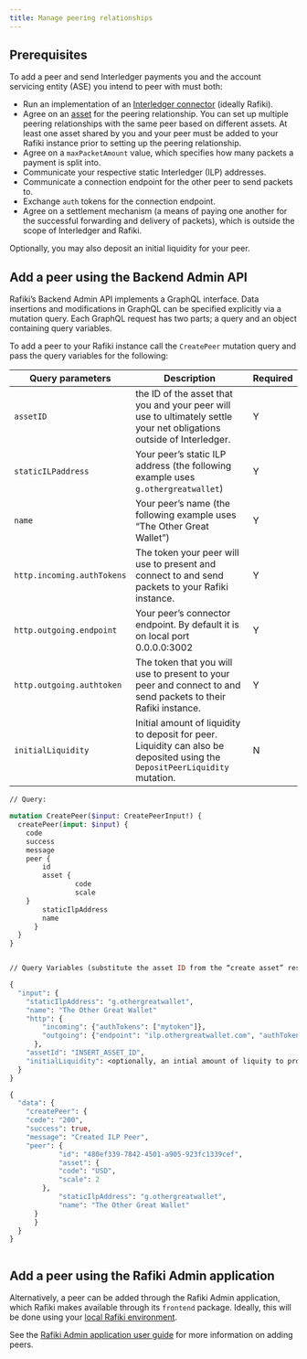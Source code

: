 ```yaml
---
title: Manage peering relationships
---
```




## Prerequisites

To add a peer and send Interledger payments you and the account servicing entity (ASE) you intend to peer with must both: 

- Run an implementation of an [Interledger connector](/integration/deployment/services/backend-service#interledger-connector) (ideally Rafiki).
- Agree on an [asset](/concepts/accounts-transfers-liquidity#assets) for the peering relationship. You can set up multiple peering relationships with the same peer based on different assets. At least one asset shared by you and your peer must be added to your Rafiki instance prior to setting up the peering relationship.
- Agree on a `maxPacketAmount` value, which specifies how many packets a payment is split into.
- Communicate your respective static <LinkOut href="https://interledger.org/developers/rfcs/ilp-addresses/">Interledger (ILP) addresses</LinkOut>.
- Communicate a connection endpoint for the other peer to send packets to.
- Exchange `auth` tokens for the connection endpoint.
- Agree on a settlement mechanism (a means of paying one another for the successful forwarding and delivery of packets), which is outside the scope of Interledger and Rafiki.

Optionally, you may also deposit an initial liquidity for your peer.

## Add a peer using the Backend Admin API

Rafiki’s Backend Admin API implements a GraphQL interface. Data insertions and modifications in GraphQL can be specified explicitly via a mutation query. Each GraphQL request has two parts; a query and an object containing query variables.

To add a peer to your Rafiki instance call the `CreatePeer` mutation query and pass the query variables for the following:

| Query parameters           | Description                                                                                                                 | Required |
| -------------------------- | --------------------------------------------------------------------------------------------------------------------------- | -------- |
| `assetID`                  | the ID of the asset that you and your peer will use to ultimately settle your net obligations outside of Interledger.       | Y        |
| `staticILPaddress`         | Your peer’s static ILP address (the following example uses `g.othergreatwallet`)                                            | Y        |
| `name`                     | Your peer’s name (the following example uses “The Other Great Wallet”)                                                      | Y        |
| `http.incoming.authTokens` | The token your peer will use to present and connect to and send packets to your Rafiki instance.                            | Y        |
| `http.outgoing.endpoint`   | Your peer’s connector endpoint. By default it is on local port 0.0.0.0:3002                                                 | Y        |
| `http.outgoing.authtoken`  | The token that you will use to present to your peer and connect to and send packets to their Rafiki instance.               | Y        |
| `initialLiquidity`         | Initial amount of liquidity to deposit for peer. Liquidity can also be deposited using the `DepositPeerLiquidity` mutation. | N        |

<CodeBlock title="Example CreatePeer Mutation">

```graphql
// Query:

mutation CreatePeer($input: CreatePeerInput!) {
  createPeer(input: $input) {
	code
	success
	message
	peer {
  		id
  		asset {
    			code
    			scale
  	}
  		staticIlpAddress
  		name
	  }
  }
}


// Query Variables (substitute the asset ID from the “create asset” response for INSERT_ASSET_ID):

{
  "input": {
	"staticIlpAddress": "g.othergreatwallet",
	"name": "The Other Great Wallet"
	"http": {
  		"incoming": {"authTokens": ["mytoken"]},
  		"outgoing": {"endpoint": "ilp.othergreatwallet.com", "authToken": "theirtoken"}
	  },
	"assetId": "INSERT_ASSET_ID",
	"initialLiquidity": <optionally, an intial amount of liquity to provision. Liquidity can also be deposited via the `DepositPeerLiquidity`>
  }
}

```

</CodeBlock>

<CodeBlock title="Example Successful Response">

```graphql
{
  "data": {
	"createPeer": {
  	"code": "200",
	"success": true,
  	"message": "Created ILP Peer",
  	"peer": {
    		"id": "480ef339-7842-4501-a905-923fc1339cef",
    		"asset": {
      		"code": "USD",
      		"scale": 2
    	},
    		"staticIlpAddress": "g.othergreatwallet",
    		"name": "The Other Great Wallet"
  	  }
	  }
  }
}



```

</CodeBlock>

## Add a peer using the Rafiki Admin application

Alternatively, a peer can be added through the Rafiki Admin application, which Rafiki makes available through its `frontend` package. Ideally, this will be done using your [local Rafiki environment](/integration/deployment/playground/overview/#running-the-local-environment).

See the [Rafiki Admin application user guide](/admin/admin-user-guide/#peers) for more information on adding peers.
